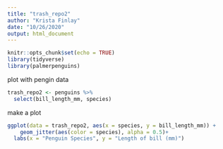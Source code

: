 ```yaml
---
title: "trash_repo2"
author: "Krista Finlay"
date: "10/26/2020"
output: html_document
---
```


```r
knitr::opts_chunk$set(echo = TRUE)
library(tidyverse)
library(palmerpenguins)
```


plot with pengin data

```r
trash_repo2 <- penguins %>% 
  select(bill_length_mm, species)
```

make a plot

```r
ggplot(data = trash_repo2, aes(x = species, y = bill_length_mm)) +
	geom_jitter(aes(color = species), alpha = 0.5)+
  labs(x = "Penguin Species", y = "Length of bill (mm)")
```

